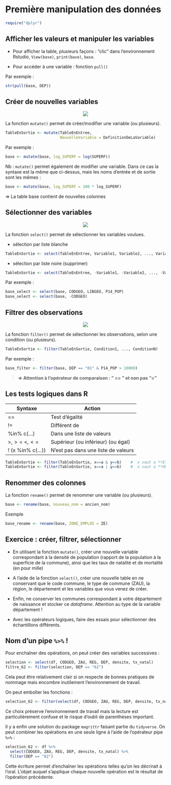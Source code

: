 # Première manipulation des données

```{r}
require("dplyr")
```

## Afficher les valeurs et manipuler les variables

- Pour afficher la table, plusieurs façons : "clic" dans l'environnement Rstudio, `View(base)`, `print(base)`, `base`.

- Pour accéder à une variable : fonction `pull()`

Par exemple :
```{r}
str(pull(base, DEP))
```

## Créer de nouvelles variables

<center>![](images/mutate.png)</center>

La fonction `mutate()` permet de créer/modifier une variable (ou plusieurs).

```{r, eval = FALSE}
TableEnSortie <- mutate(TableEnEntree,
                        NouvelleVariable = DefinitionDeLaVariable)
```
Par exemple :
```{r}
base <- mutate(base, log_SUPERF = log(SUPERF))
```

Nb : `mutate()` permet également de modifier une variable. Dans ce cas la syntaxe est la même que ci-dessus, mais les noms d'entrée et de sortie sont les mêmes :

```{r}
base <- mutate(base, log_SUPERF = 100 * log_SUPERF)
```

$\Rightarrow$ La table base contient de nouvelles colonnes

## Sélectionner des variables

<center>![](images/select.png)</center>

La fonction `select()` permet de sélectionner les variables voulues.

- sélection par liste blanche
```{r, eval=FALSE}
TableEnSortie <- select(TableEnEntree, Variable1, Variable2, ..., VariableN)
```

- sélection par liste noire (supprimer)
```{r, eval=FALSE}
TableEnSortie <- select(TableEnEntree, -Variable1, -Variable2, ..., -VariableN)
```

Par exemple :
```{r}
base_select <- select(base, CODGEO, LIBGEO, P14_POP)
base_select <- select(base, -CODGEO)
```

## Filtrer des observations

<center>![](images/filter.png)</center>

La fonction `filter()` permet de sélectionner les observations, selon une condition (ou plusieurs).

```{r, eval=FALSE}
TableEnSortie <- filter(TableEnSortie, Condition1, ..., ConditionN)
```
Par exemple :
```{r}
base_filter <- filter(base, DEP == "01" & P14_POP > 10000)
```

>**$\Rightarrow$ Attention à l’opérateur de comparaison : " == " et non pas "="**

## Les tests logiques dans R

Syntaxe           | Action
------------------|----------------------------------------
==                |  Test d'égalité
!=                |  Différent de
%in%  c(...)      |  Dans une liste de valeurs 
$>, >=$   $<, <=$ |  Supérieur (ou inférieur) (ou égal)
! (x %in% c(...)) |  N'est pas dans une liste de valeurs 

```{r, eval=FALSE}
TableEnSortie <- filter(TableEnSortie, x==a & y==b)    #  x vaut a **ET** y vaut b
TableEnSortie <- filter(TableEnSortie, x==a | y==b)    #  x vaut a **OU** y vaut b (barre verticale AltGR+6)
```


## Renommer des colonnes

La fonction `rename()` permet de renommer une variable (ou plusieurs).

```{r, eval = FALSE}
base <- rename(base, nouveau_nom = ancien_nom)
```

Exemple
```{r}
base_rename <- rename(base, ZONE_EMPLOI = ZE)
```

## Exercice : créer, filtrer, sélectionner 

- En utilisant la fonction `mutate()`, créer une nouvelle variable correspondant à la densité de population (rapport de la population à la superficie de la commune), ainsi que les taux de natalité et de mortalité (en pour mille)

- A l'aide de la fonction `select()`, créer une nouvelle table en ne conservant que le code commune, le type de commune (ZAU), la région, le département et les variables que vous venez de créer.

- Enfin, ne conserver les communes correspondant à votre département de naissance et stocker ce *dataframe*. Attention au type de la variable département !

- Avec les opérateurs logiques, faire des essais pour sélectionner des échantillons différents.


## Nom d'un pipe `%>%` !

Pour enchaîner des opérations, on peut créer des variables successives :
```{r}
selection <- select(df, CODGEO, ZAU, REG, DEP, densite, tx_natal)
filtre_62 <- filter(selection, DEP == "62")
```
Cela peut être relativement clair si on respecte de bonnes pratiques de nommage mais encombre inutilement l'environnement de travail.

On peut emboîter les fonctions :
```{r}
selection_62 <- filter(select(df, CODGEO, ZAU, REG, DEP, densite, tx_natal), DEP == "62")
```
Ce choix préserve l'environnement de travail mais la lecture est particulièrement confuse et le risque d'oubli de parenthèses important.

Il y a enfin une solution du package `magrittr` faisant partie du `tidyverse`.
On peut combiner les opérations en une seule ligne à l'aide de l'opérateur pipe `%>%` :

```{r}
selection_62 <- df %>%
  select(CODGEO, ZAU, REG, DEP, densite, tx_natal) %>%
  filter(DEP == "62")
```
Cette écriture permet d'enchaîner les opérations telles qu'on les décrirait à l'oral.
L'objet auquel s'applique chaque nouvelle opération est le résultat de l'opération précédente.

